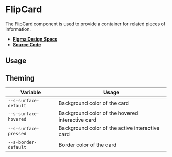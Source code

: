 
<Meta title="Components/FlipCard" />

# FlipCard

The FlipCard component is used to provide a container for related pieces of
information.

- **[Figma Design Specs](https://www.figma.com/file/iRHiAFsHxnzux8gQ9EjlZe/Swirl-Components)**
- **[Source Code](https://github.com/flip-corp/swirl/tree/main/packages/swirl-components/src/components/flip-card)**

## Usage

<Canvas withSource="open">
  <Story id="components-flipcard--flip-card" />
</Canvas>

<ArgsTable story="." />

## Theming

| Variable              | Usage                                            |
| --------------------- | ------------------------------------------------ |
| `--s-surface-default` | Background color of the card                     |
| `--s-surface-hovered` | Background color of the hovered interactive card |
| `--s-surface-pressed` | Background color of the active interactive card  |
| `--s-border-default`  | Border color of the card                         |
